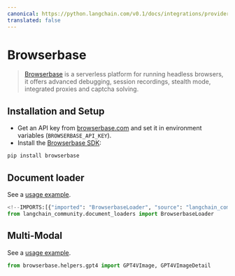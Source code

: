```yaml
---
canonical: https://python.langchain.com/v0.1/docs/integrations/providers/browserbase
translated: false
---
```


# Browserbase

>[Browserbase](https://browserbase.com) is a serverless platform for running headless browsers, it offers advanced debugging, session recordings, stealth mode, integrated proxies and captcha solving.

## Installation and Setup

- Get an API key from [browserbase.com](https://browserbase.com) and set it in environment variables (`BROWSERBASE_API_KEY`).
- Install the [Browserbase SDK](http://github.com/browserbase/python-sdk):

```python
pip install browserbase
```

## Document loader

See a [usage example](/docs/integrations/document_loaders/browserbase).

```python
<!--IMPORTS:[{"imported": "BrowserbaseLoader", "source": "langchain_community.document_loaders", "docs": "https://api.python.langchain.com/en/latest/document_loaders/langchain_community.document_loaders.browserbase.BrowserbaseLoader.html", "title": "Browserbase"}]-->
from langchain_community.document_loaders import BrowserbaseLoader
```

## Multi-Modal

See a [usage example](/docs/integrations/document_loaders/browserbase).

```python
from browserbase.helpers.gpt4 import GPT4VImage, GPT4VImageDetail
```